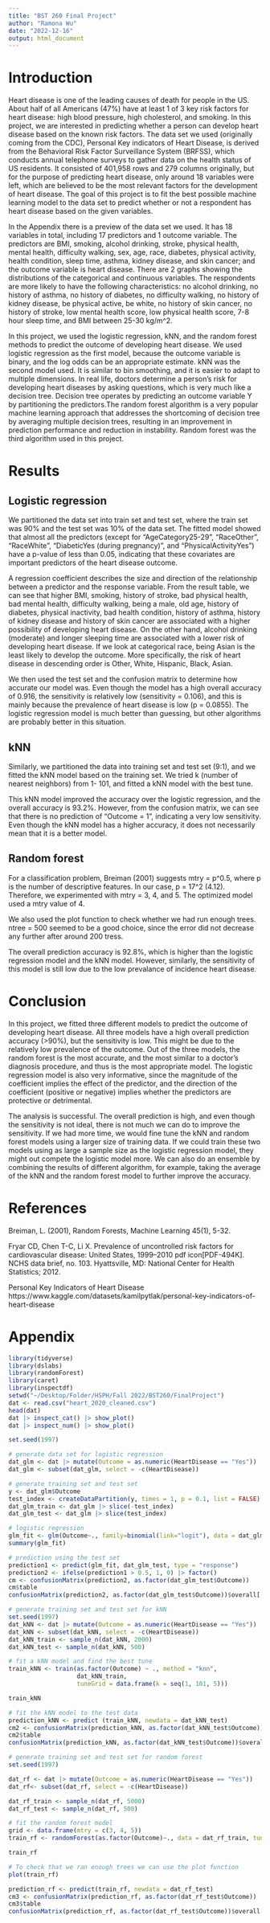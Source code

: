 ```yaml
---
title: "BST 260 Final Project"
author: "Ramona Wu"
date: "2022-12-16"
output: html_document
---
```

# Introduction
  Heart disease is one of the leading causes of death for people in the US. About half of all Americans (47%) have at least 1 of 3 key risk factors for heart disease: high blood pressure, high cholesterol, and smoking. In this project, we are interested in predicting whether a person can develop heart disease based on the known risk factors. The data set we used (originally coming from the CDC), Personal Key indicators of Heart Disease, is derived from the Behavioral Risk Factor Surveillance System (BRFSS), which conducts annual telephone surveys to gather data on the health status of US residents. It consisted of 401,958 rows and 279 columns originally, but for the purpose of predicting heart disease, only around 18 variables were left, which are believed to be the most relevant factors for the development of heart disease. The goal of this project is to fit the best possible machine learning model to the data set to predict whether or not a respondent has heart disease based on the given variables.

  In the Appendix there is a preview of the data set we used. It has 18 variables in total, including 17 predictors and 1 outcome variable. The predictors are BMI, smoking, alcohol drinking, stroke, physical health, mental health, difficulty walking, sex, age, race, diabetes, physical activity, health condition, sleep time, asthma, kidney disease, and skin cancer; and the outcome variable is heart disease. There are 2 graphs showing the distributions of the categorical and continuous variables. The respondents are more likely to have the following characteristics: no alcohol drinking, no history of asthma, no history of diabetes, no difficulty walking, no history of kidney disease, be physical active, be white, no history of skin cancer, no history of stroke, low mental health score, low physical health score, 7-8 hour sleep time, and BMI between 25-30 kg/m^2.
  
  In this project, we used the logistic regression, kNN, and the random forest methods to predict the outcome of developing heart disease. We used logistic regression as the first model, because the outcome variable is binary, and the log odds can be an appropriate estimate. kNN was the second model used. It is similar to bin smoothing, and it is easier to adapt to multiple dimensions. In real life, doctors determine a person's risk for developing heart diseases by asking questions, which is very much like a decision tree. Decision tree operates by predicting an outcome variable Y by partitioning the predictors.The random forest algorithm is a very popular machine learning approach that addresses the shortcoming of decision tree by averaging multiple decision trees, resulting in an improvement in prediction performance and reduction in instability. Random forest was the third algorithm used in this project.

# Results

## Logistic regression
  We partitioned the data set into train set and test set, where the train set was 90% and the test set was 10% of the data set. The fitted model showed that almost all the predictors (except for "AgeCategory25-29", "RaceOther", "RaceWhite", "DiabeticYes (during pregnancy)", and "PhysicalActivityYes") have a p-value of less than 0.05, indicating that these covariates are important predictors of the heart disease outcome.
  
  A regression coefficient describes the size and direction of the relationship between a predictor and the response variable. From the result table, we can see that higher BMI, smoking, history of stroke, bad physical health, bad mental health, difficulty walking, being a male, old age, history of diabetes, physical inactivity, bad health condition, history of asthma, history of kidney disease and history of skin cancer are associated with a higher possibility of developing heart disease. On the other hand, alcohol drinking (moderate) and longer sleeping time are associated with a lower risk of developing heart disease. If we look at categorical race, being Asian is the least likely to develop the outcome. More specifically, the risk of heart disease in descending order is Other, White, Hispanic, Black, Asian.

  We then used the test set and the confusion matrix to determine how accurate our model was. Even though the model has a high overall accuracy of 0.916, the sensitivity is relatively low (sensitivity = 0.106), and this is mainly because the prevalence of heart disease is low (p = 0.0855). The logistic regression model is much better than guessing, but other algorithms are probably better in this situation.
  
## kNN
  Similarly, we partitioned the data into training set and test set (9:1), and we fitted the kNN model based on the training set. We tried k (number of nearest neighbors) from 1- 101, and fitted a kNN model with the best tune.
  
  This kNN model improved the accuracy over the logistic regression, and the overall accuracy is 93.2%. However, from the confusion matrix, we can see that there is no prediction of "Outcome = 1", indicating a very low sensitivity. Even though the kNN model has a higher accuracy, it does not necessarily mean that it is a better model.
  
## Random forest
  For a classification problem, Breiman (2001) suggests mtry = p^0.5, where p is the number of descriptive features. In our case, p = 17^2 (4.12). Therefore, we experimented with mtry = 3, 4, and 5. The optimized model used a mtry value of 4.
  
  We also used the plot function to check whether we had run enough trees. ntree = 500 seemed to be a good choice, since the error did not decrease any further after around 200 tress.
  
  The overall prediction accuracy is 92.8%, which is higher than the logistic regression model and the kNN model. However, similarly, the sensitivity of this model is still low due to the low prevalance of incidence heart disease.
 
# Conclusion
  In this project, we fitted three different models to predict the outcome of developing heart disease. All three models have a high overall prediction accuracy (>90%), but the sensitivity is low. This might be due to the relatively low prevalence of the outcome. Out of the three models, the random forest is the most accurate, and the most similar to a doctor's diagnosis procedure, and thus is the most appropriate model. The logistic regression model is also very informative, since the magnitude of the coefficient implies the effect of the predictor, and the direction of the coefficient (positive or negative) implies whether the predictors are protective or detrimental.
  
  The analysis is successful. The overall prediction is high, and even though the sensitivity is not ideal, there is not much we can do to improve the sensitivity. If we had more time, we would fine tune the kNN and random forest models using a larger size of training data. If we could train these two models using as large a sample size as the logistic regression model, they might out compete the logistic model more. We can also do an ensemble by combining the results of different algorithm, for example, taking the average of the kNN and the random forest model to further improve the accuracy.

# References
Breiman, L. (2001), Random Forests, Machine Learning 45(1), 5-32.

Fryar CD, Chen T-C, Li X. Prevalence of uncontrolled risk factors for cardiovascular disease: United States, 1999–2010 pdf icon[PDF-494K]. NCHS data brief, no. 103. Hyattsville, MD: National Center for Health Statistics; 2012. 

Personal Key Indicators of Heart Disease
https://www.kaggle.com/datasets/kamilpytlak/personal-key-indicators-of-heart-disease
  
# Appendix
```r
library(tidyverse)
library(dslabs)
library(randomForest)
library(caret)
library(inspectdf)
setwd("~/Desktop/Folder/HSPH/Fall 2022/BST260/FinalProject")
dat <- read.csv("heart_2020_cleaned.csv")
head(dat)
dat |> inspect_cat() |> show_plot()
dat |> inspect_num() |> show_plot()
```

```r
set.seed(1997)

# generate data set for logistic regression
dat_glm <- dat |> mutate(Outcome = as.numeric(HeartDisease == "Yes")) 
dat_glm <- subset(dat_glm, select = -c(HeartDisease))

# generate training set and test set
y <- dat_glm$Outcome
test_index <- createDataPartition(y, times = 1, p = 0.1, list = FALSE)
dat_glm_train <- dat_glm |> slice(-test_index)
dat_glm_test <- dat_glm |> slice(test_index)

# logistic regression
glm_fit <- glm(Outcome~., family=binomial(link="logit"), data = dat_glm_train)
summary(glm_fit)
```

```r
# prediction using the test set
prediction1 <- predict(glm_fit, dat_glm_test, type = "response")
prediction2 <- ifelse(prediction1 > 0.5, 1, 0) |> factor()
cm <- confusionMatrix(prediction2, as.factor(dat_glm_test$Outcome))
cm$table
confusionMatrix(prediction2, as.factor(dat_glm_test$Outcome))$overall[["Accuracy"]] 
```
  
```r
# generate training set and test set for kNN
set.seed(1997)
dat_kNN <- dat |> mutate(Outcome = as.numeric(HeartDisease == "Yes")) 
dat_kNN <- subset(dat_kNN, select = -c(HeartDisease))
dat_kNN_train <- sample_n(dat_kNN, 2000)
dat_kNN_test <- sample_n(dat_kNN, 500)

# fit a kNN model and find the best tune
train_kNN <- train(as.factor(Outcome) ~ ., method = "knn", 
                   dat_kNN_train, 
                   tuneGrid = data.frame(k = seq(1, 101, 5))) 

train_kNN
```

```r
# fit the kNN model to the test data
prediction_kNN <- predict (train_kNN, newdata = dat_kNN_test)
cm2 <- confusionMatrix(prediction_kNN, as.factor(dat_kNN_test$Outcome))
cm2$table
confusionMatrix(prediction_kNN, as.factor(dat_kNN_test$Outcome))$overall[["Accuracy"]]
```
  
```r
# generate training set and test set for random forest
set.seed(1997)

dat_rf <- dat |> mutate(Outcome = as.numeric(HeartDisease == "Yes")) 
dat_rf<- subset(dat_rf, select = -c(HeartDisease))

dat_rf_train <- sample_n(dat_rf, 5000)
dat_rf_test <- sample_n(dat_rf, 500)
```

```r
# fit the random forest model
grid <- data.frame(mtry = c(3, 4, 5))
train_rf <- randomForest(as.factor(Outcome)~., data = dat_rf_train, tuneGrid = grid) 

train_rf
```

```r
# To check that we ran enough trees we can use the plot function
plot(train_rf)
```

```r
prediction_rf <- predict(train_rf, newdata = dat_rf_test)
cm3 <- confusionMatrix(prediction_rf, as.factor(dat_rf_test$Outcome))
cm3$table
confusionMatrix(prediction_rf, as.factor(dat_rf_test$Outcome))$overall[["Accuracy"]]
```

